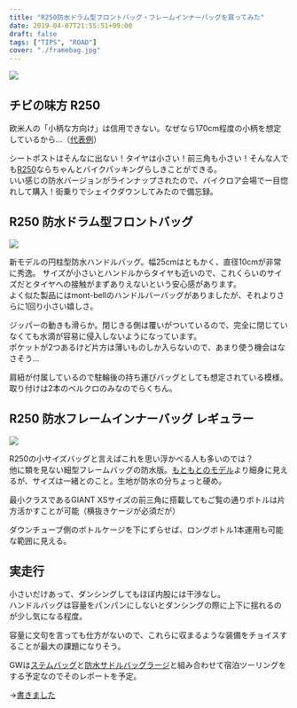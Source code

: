 ---
title: "R250防水ドラム型フロントバッグ・フレームインナーバッグを買ってみた"
date: 2019-04-07T21:55:51+09:00
draft: false
tags: ["TIPS", "ROAD"]
cover: "./framebag.jpg"
---

![ ](./framebag.jpg)

## チビの味方 R250

欧米人の「小柄な方向け」は信用できない。なぜなら170cm程度の小柄を想定しているから…（[代表例](http://www.tkcproductions.jp/?pid=102454600)）

シートポストはそんなに出ない！タイヤは小さい！前三角も小さい！そんな人でも[R250](https://amzn.to/2G4yzRT)ならちゃんとバイクパッキングらしきことができる。  
いい感じの防水バージョンがラインナップされたので、バイクロア会場で一目惚れして購入！街乗りでシェイクダウンしてみたので備忘録。

## R250 防水ドラム型フロントバッグ

![ ](./frontbag.jpg)

新モデルの円柱型防水ハンドルバッグ。幅25cmはともかく、直径10cmが非常に秀逸。
サイズが小さいとハンドルからタイヤも近いので、これくらいのサイズだとタイヤへの接触がまずありえないという安心感があります。  
よく似た製品にはmont-bellのハンドルバーバッグがありましたが、それよりさらに1回り小さい嬉しさ。

ジッパーの動きも滑らか。閉じきる側は覆いがついているので、完全に閉じていなくても水滴が容易に侵入しないようになっています。  
ポケットが2つあるけど片方は薄いものしか入らないので、あまり使う機会はなさそう…

肩紐が付属しているので駐輪後の持ち運びバッグとしても想定されている模様。  
取り付けは2本のベルクロのみなのでらくちん。

<Amzn asin="B07NLFZG6D" />

## R250 防水フレームインナーバッグ レギュラー

![ ](./withwaterbottole.jpg)

R250の小サイズバッグと言えばこれを思い浮かべる人も多いのでは？  
他に類を見ない細型フレームバッグの防水版。[もともとのモデル](https://amzn.to/2U2Mzzc)より細身に見えるが、サイズは一緒とのこと。生地が防水の分ちょっと硬め。

最小クラスであるGIANT XSサイズの前三角に搭載してもご覧の通りボトルは片方活かすことが可能（横抜きケージが必須だが）

ダウンチューブ側のボトルケージを下にずらせば、ロングボトル1本運用も可能な範囲に見える。

## 実走行

小さいだけあって、ダンシングしてもほぼ内股には干渉なし。  
ハンドルバッグは容量をパンパンにしないとダンシングの際に上下に揺れるのが少し気になる程度。

容量に文句を言っても仕方がないので、これらに収まるような装備をチョイスすることが最大の課題になりそう。

GWは[ステムバッグ](https://amzn.to/2G29eqK)と[防水サドルバッグラージ](https://amzn.to/2G29ohQ)と組み合わせて宿泊ツーリングをする予定なのでそのレポートを予定。

→[書きました](/post/2019/05/small_bikepacking/)

<Amzn asin="B07NLFZG6D" />
